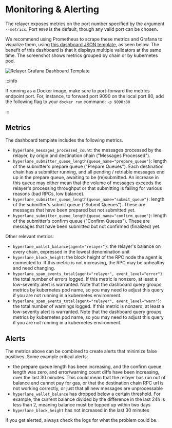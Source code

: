 # Monitoring & Alerting

The relayer exposes metrics on the port number specified by the argument `--metrics`. Port `9090` is the default, though any valid port can be chosen. 

We recommend using Prometheus to scrape these metrics and Grafana to visualize them, using [this dashboard JSON template](https://github.com/hyperlane-xyz/hyperlane-monorepo/blob/2f7f714c5b698fedcead9825f52da6ef95f96be1/tools/grafana/easy-relayer-dashboard-template.json), as seen below. The benefit of this dashboard is that it displays multiple validators at the same time. The screenshot shows metrics grouped by chain or by kubernetes pod.

![Relayer Grafana Dashboard Template](/img/dashboard-template-relayer.png)

:::info

If running as a Docker image, make sure to port-forward the metrics endpoint port. For, instance, to forward port 9090 on the local port 80, add the following flag to your `docker run` command: `-p 9090:80`

:::

## Metrics

The dashboard template includes the following metrics.
- `hyperlane_messages_processed_count`: the messages processed by the relayer, by origin and destination chain ("Messages Processed").
- `hyperlane_submitter_queue_length{queue_name="prepare_queue"}`: length of the submitter's prepare queue ("Prepare Queues"). Each destination chain has a submitter running, and all pending / retriable messages end up in the prepare queue, awaiting to be (re)submitted. An increase in this queue may either mean that the volume of messages exceeds the relayer's processing throughput or that submitting is failing for various reasons (bad RPCs, low balance).
- `hyperlane_submitter_queue_length{queue_name="submit_queue"}`: length of the submitter's submit queue ("Submit Queues"). These are messages that have been prepared but not submitted yet.
- `hyperlane_submitter_queue_length{queue_name="confirm_queue"}`: length of the submitter's confirm queue ("Confirm Queues"). These are messages that have been submitted but not confirmed (finalized) yet.

Other relevant metrics:
- `hyperlane_wallet_balance{agent="relayer"}`: the relayer's balance on every chain, expressed in the lowest denomination unit
- `hyperlane_block_height`: the block height of the RPC node the agent is connected to. If this metric is not increasing, the RPC may be unhealthy and need changing.
- `hyperlane_span_events_total{agent="relayer", event_level="error"}`: the total number of errors logged. If this metric is nonzero, at least a low-severity alert is warranted. Note that the dashboard query groups metrics by kubernetes pod name, so you may need to adjust this query if you are not running in a kubernetes environment.
- `hyperlane_span_events_total{agent="relayer", event_level="warn"}`: the total number of warnings logged. If this metric is nonzero, at least a low-severity alert is warranted. Note that the dashboard query groups metrics by kubernetes pod name, so you may need to adjust this query if you are not running in a kubernetes environment.

## Alerts
The metrics above can be combined to create alerts that minimize false positives. Some example critical alerts:
- the prepare queue length has been increasing, and the confirm queue length was zero, and error/warning count diffs have been increasing, over the last 30 minutes. This could mean that the relayer has run out of balance and cannot pay for gas, or that the destination chain RPC url is not working correctly, or just that all new messages are unprocessable
- `hyperlane_wallet_balance` has dropped below a certain threshold. For example, the current balance divided by the difference in the last 24h is less than 2, meaning balance must be topped up within two days
- `hyperlane_block_height` has not increased in the last 30 minutes

If you get alerted, always check the logs for what the problem could be.
